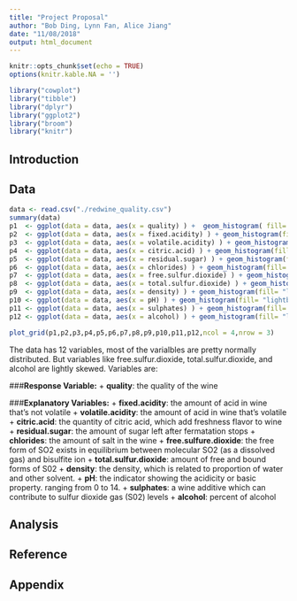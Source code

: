 ```yaml
---
title: "Project Proposal"
author: "Bob Ding, Lynn Fan, Alice Jiang"
date: "11/08/2018"
output: html_document
---
```


```r
knitr::opts_chunk$set(echo = TRUE)
options(knitr.kable.NA = '')
```

```r
library("cowplot")
library("tibble")
library("dplyr")
library("ggplot2")
library("broom")
library("knitr")
```

## Introduction

## Data
```r
data <- read.csv("./redwine_quality.csv")
summary(data)
p1  <- ggplot(data = data, aes(x = quality) ) +  geom_histogram( fill= "lightblue") 
p2  <- ggplot(data = data, aes(x = fixed.acidity) ) + geom_histogram(fill= "lightblue") 
p3  <- ggplot(data = data, aes(x = volatile.acidity) ) + geom_histogram(fill= "lightblue")
p4  <- ggplot(data = data, aes(x = citric.acid) ) + geom_histogram(fill= "lightblue")
p5  <- ggplot(data = data, aes(x = residual.sugar) ) + geom_histogram(fill= "lightblue")
p6  <- ggplot(data = data, aes(x = chlorides) ) + geom_histogram(fill= "lightblue")
p7  <- ggplot(data = data, aes(x = free.sulfur.dioxide) ) + geom_histogram(fill= "lightblue")
p8  <- ggplot(data = data, aes(x = total.sulfur.dioxide) ) + geom_histogram(fill= "lightblue")
p9  <- ggplot(data = data, aes(x = density) ) + geom_histogram(fill= "lightblue")
p10 <- ggplot(data = data, aes(x = pH) ) + geom_histogram(fill= "lightblue")
p11 <- ggplot(data = data, aes(x = sulphates) ) + geom_histogram(fill= "lightblue")
p12 <- ggplot(data = data, aes(x = alcohol) ) + geom_histogram(fill= "lightblue")

plot_grid(p1,p2,p3,p4,p5,p6,p7,p8,p9,p10,p11,p12,ncol = 4,nrow = 3)
```

The data has 12 variables, most of the varialbles are pretty normally distributed. But variables like free.sulfur.dioxide, total.sulfur.dioxide, and alcohol are lightly skewed. Variables are:


###**Response Variable:**
  + **quality**: the quality of the wine
  
###**Explanatory Variables:**
  + **fixed.acidity**: the amount of acid in wine that's not volatile
  + **volatile.acidity**: the amount of acid in wine that's volatile
  + **citric.acid**: the quantity of citric acid, which add freshness flavor to wine
  + **residual.sugar**: the amount of sugar left after fermatation stops
  + **chlorides**: the amount of salt in the wine
  + **free.sulfure.dioxide**: the free form of SO2 exists in equilibrium between molecular SO2 (as a dissolved gas) and bisulfite ion
  + **total.sulfur.dioxide**: amount of free and bound forms of S02
  + **density**: the density, which is related to proportion of water and other solvent.
  + **pH**: the indicator showing the acidicity or basic property. ranging from 0 to 14.
  + **sulphates**: a wine additive which can contribute to sulfur dioxide gas (S02) levels
  + **alcohol**: percent of alcohol


## Analysis
## Reference
## Appendix

<!-- Label each question and question part (if applicable) clearly using R Markdown syntax. -->




